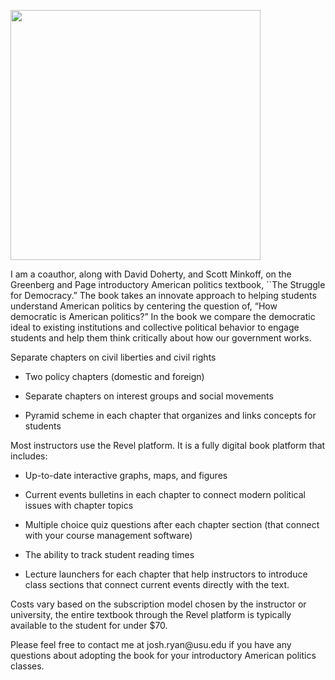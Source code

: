 
::: column-margin

[![](sfd_2020_cover.jpg){width="400"}](https://www.pearson.com/en-us/subject-catalog/p/struggle-for-democracy-the-2020-presidential-election-edition/P200000002866?view=educator)
:::

::: column-body
I am a coauthor, along with David Doherty, and Scott Minkoff, on the Greenberg and Page introductory American politics textbook, \`\`The Struggle for Democracy." The book takes an innovate approach to helping students understand American politics by centering the question of, "How democratic is American politics?" In the book we compare the democratic ideal to existing institutions and collective political behavior to engage students and help them think critically about how our government works.

Separate chapters on civil liberties and civil rights

-   Two policy chapters (domestic and foreign)

-   Separate chapters on interest groups and social movements

-   Pyramid scheme in each chapter that organizes and links concepts for students

Most instructors use the Revel platform. It is a fully digital book platform that includes:

-   Up-to-date interactive graphs, maps, and figures

-   Current events bulletins in each chapter to connect modern political issues with chapter topics

-   Multiple choice quiz questions after each chapter section (that connect with your course management software)

-   The ability to track student reading times

-   Lecture launchers for each chapter that help instructors to introduce class sections that connect current events directly with the text.


Costs vary based on the subscription model chosen by the instructor or university, the entire textbook through the Revel platform is typically available to the student for under \$70.

Please feel free to contact me at josh.ryan\@usu.edu if you have any questions about adopting the book for your introductory American politics classes.
:::
